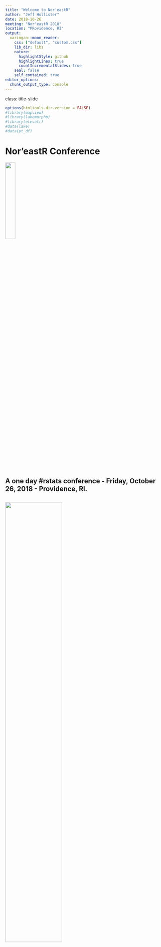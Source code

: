 ```yaml
---
title: "Welcome to Nor'eastR"
author: "Jeff Hollister"
date: 2018-10-26
meeting: "Nor'eastR 2018"
location: "PRovidence, RI"
output:
  xaringan::moon_reader:
    css: ["default", "custom.css"]
    lib_dir: libs
    nature:
      highlightStyle: github
      highlightLines: true
      countIncrementalSlides: true
    seal: false
    self_contained: true
editor_options: 
  chunk_output_type: console
---
```

class: title-slide   

```r
options(htmltools.dir.version = FALSE)
#library(mapview)
#library(lakemorpho)
#library(elevatr)
#data(lake)
#data(pt_df)
```

# Nor'eastR Conference

<img src="noreastr_big.png" style="width: 25%; height: 25%;"></img>

## A one day \#rstats conference - Friday, October 26, 2018 - Providence, RI.

<img src="sponsors.jpg" style="width: 60%; height: 60%;"></img>
---

# Sponsors and Host

.center[
<img src="sponsors.jpg" style="width: 80%; height: 80%;"></img>
]

.header[<img src="noreastr_big.png" style="width: 17%; height: 17%;"></img>]

---

# Committee

.left-column[
### Conference Organizing Team

- Richie Cotton
- Garrett Dancik
- Jasmine Dumas
- Marianna Foos
- Douglas Friedman
- Jeff Hollister

]

.right-column[
### Logo Design
- Hao Zhu

### Nor'eastR Team Alums 
- Amelia McNamara
- David Miller
- Bob Rudis
- Noam Ross
]

.header[<img src="noreastr_big.png" style="width: 17%; height: 17%;"></img>]

---

# Code of Conduct 

> ## The Quick Version
The Nor'eastR Conference is dedicated to providing a harassment-free conference experience for everyone, regardless of gender, gender identity and expression, age, sexual orientation, disability, physical appearance, body size, race, ethnicity, religion (or lack thereof), or technology choices. We do not tolerate harassment of conference participants in any form. Sexual language and imagery is not appropriate for any conference venue, including talks, workshops, parties, Twitter and other online media. Conference participants violating these rules may be sanctioned or expelled from the conference without a refund at the discretion of the conference organisers.

<https://noreastrconf.com/codeofconduct/>

.header[<img src="noreastr_big.png" style="width: 17%; height: 17%;"></img>]

---
# Twitter

.center[
### \#noreastr18 \#rstats
### @noreastrconf
### [Tweet Buttons](https://noreastrconf.com/schedule)
]

.header[<img src="noreastr_big.png" style="width: 17%; height: 17%;"></img>]

---
# Additional Information

.center[
### Preferred pronoun stickers
### Photo/Do Not Photo - Red Stickers
### Where are the restrooms???
]

.header[<img src="noreastr_big.png" style="width: 17%; height: 17%;"></img>]

